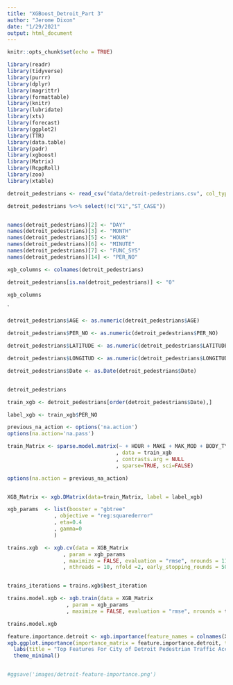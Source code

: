 ```yaml
---
title: "XGBoost_Detroit_Part 3"
author: "Jerome Dixon"
date: "1/29/2021"
output: html_document
---
```


```r
knitr::opts_chunk$set(echo = TRUE)

library(readr)
library(tidyverse)
library(purrr)
library(dplyr)
library(magrittr)
library(formattable)
library(knitr)
library(lubridate)
library(xts) 
library(forecast) 
library(ggplot2) 
library(TTR)
library(data.table)
library(padr)
library(xgboost)
library(Matrix)
library(RcppRoll)
library(zoo)
library(xtable)


```

```r

detroit_pedestrians <- read_csv("data/detroit-pedestrians.csv", col_types = cols(.default = col_factor()))

detroit_pedestrians %<>% select(!c("X1","ST_CASE"))


names(detroit_pedestrians)[2] <- "DAY"
names(detroit_pedestrians)[3] <- "MONTH"
names(detroit_pedestrians)[5] <- "HOUR"
names(detroit_pedestrians)[6] <- "MINUTE"
names(detroit_pedestrians)[7] <- "FUNC_SYS"
names(detroit_pedestrians)[14] <- "PER_NO"

xgb_columns <- colnames(detroit_pedestrians)

detroit_pedestrians[is.na(detroit_pedestrians)] <- "0"

xgb_columns


```
`


```r


detroit_pedestrians$AGE <- as.numeric(detroit_pedestrians$AGE)

detroit_pedestrians$PER_NO <- as.numeric(detroit_pedestrians$PER_NO)

detroit_pedestrians$LATITUDE <- as.numeric(detroit_pedestrians$LATITUDE)

detroit_pedestrians$LONGITUD <- as.numeric(detroit_pedestrians$LONGITUD)

detroit_pedestrians$Date <- as.Date(detroit_pedestrians$Date)


detroit_pedestrians


```



```r


train_xgb <- detroit_pedestrians[order(detroit_pedestrians$Date),]

label_xgb <- train_xgb$PER_NO

previous_na_action <- options('na.action')
options(na.action='na.pass')

train_Matrix <- sparse.model.matrix(~ + HOUR + MAKE + MAK_MOD + BODY_TYP + MOD_YEAR + AGE + RACE + LOCATION + DRIMPAIR
                                   , data = train_xgb
                                   , contrasts.arg = NULL
                                   , sparse=TRUE, sci=FALSE)

options(na.action = previous_na_action)


XGB_Matrix <- xgb.DMatrix(data=train_Matrix, label = label_xgb)

```


```r

xgb_params  <- list(booster = "gbtree"
               , objective = "reg:squarederror"
               , eta=0.4
               , gamma=0
               )


```

```r

trains.xgb  <- xgb.cv(data = XGB_Matrix
                  , param = xgb_params
                  , maximize = FALSE, evaluation = "rmse", nrounds = 11000
                  , nthreads = 10, nfold =2, early_stopping_rounds = 500)



```

```r

trains_iterations = trains.xgb$best_iteration

trains.model.xgb <- xgb.train(data = XGB_Matrix
                   , param = xgb_params
                   , maximize = FALSE, evaluation = "rmse", nrounds = trains_iterations)

trains.model.xgb


```


```r

feature.importance.detroit <- xgb.importance(feature_names = colnames(XGB_Matrix), model = trains.model.xgb)
xgb.ggplot.importance(importance_matrix = feature.importance.detroit, top_n = 20) +
  labs(title = "Top Features For City of Detroit Pedestrian Traffic Accidents") +
  theme_minimal()


#ggsave('images/detroit-feature-importance.png')

```

